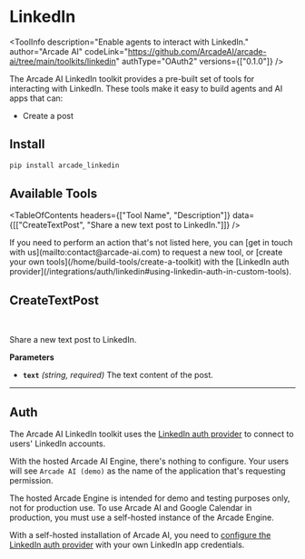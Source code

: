 # LinkedIn


<ToolInfo
  description="Enable agents to interact with LinkedIn."
  author="Arcade AI"
  codeLink="https://github.com/ArcadeAI/arcade-ai/tree/main/toolkits/linkedin"
  authType="OAuth2"
  versions={["0.1.0"]}
/>

<Badges repo="arcadeai/arcade_linkedin" />

The Arcade AI LinkedIn toolkit provides a pre-built set of tools for interacting with LinkedIn. These tools make it easy to build agents and AI apps that can:

- Create a post

## Install

```bash
pip install arcade_linkedin
```

## Available Tools

<TableOfContents
  headers={["Tool Name", "Description"]}
  data={[["CreateTextPost", "Share a new text post to LinkedIn."]]}
/>

<Tip>
  If you need to perform an action that's not listed here, you can [get in touch
  with us](mailto:contact@arcade-ai.com) to request a new tool, or [create your
  own tools](/home/build-tools/create-a-toolkit) with the [LinkedIn auth
  provider](/integrations/auth/linkedin#using-linkedin-auth-in-custom-tools).
</Tip>

## CreateTextPost

<br />
<TabbedCodeBlock
  tabs={[
    {
      label: "Call the Tool with User Authorization",
      content: {
        Python: [
          "/examples/integrations/toolkits/linkedin/create_text_post_example_call_tool.py",
        ],
        JavaScript: ["Coming Soon"],
      },
    },
    {
      label: "Execute the Tool with OpenAI",
      content: {
        Python: [
          "/examples/integrations/toolkits/linkedin/create_text_post_example_llm_oai.py",
        ],
        JavaScript: ["Coming Soon"],
      },
    },
  ]}
/>

Share a new text post to LinkedIn.

**Parameters**

- **`text`** _(string, required)_ The text content of the post.

---

## Auth

The Arcade AI LinkedIn toolkit uses the [LinkedIn auth provider](/integrations/auth/linkedin) to connect to users' LinkedIn accounts.

With the hosted Arcade AI Engine, there's nothing to configure. Your users will see `Arcade AI (demo)` as the name of the application that's requesting permission.

<Warning type="warning" emoji="⚠️">
  The hosted Arcade Engine is intended for demo and testing purposes only, not
  for production use. To use Arcade AI and Google Calendar in production, you
  must use a self-hosted instance of the Arcade Engine.
</Warning>

With a self-hosted installation of Arcade AI, you need to [configure the LinkedIn auth provider](/integrations/auth/linkedin#configuring-linkedin-auth) with your own LinkedIn app credentials.
